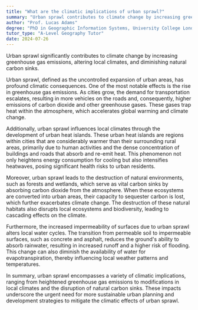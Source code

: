 ```yaml
---
title: "What are the climatic implications of urban sprawl?"
summary: "Urban sprawl contributes to climate change by increasing greenhouse gas emissions, altering local climates, and reducing natural carbon sinks."
author: "Prof. Lucas Adams"
degree: "PhD in Geographic Information Systems, University College London"
tutor_type: "A-Level Geography Tutor"
date: 2024-07-26
---
```


Urban sprawl significantly contributes to climate change by increasing greenhouse gas emissions, altering local climates, and diminishing natural carbon sinks.

Urban sprawl, defined as the uncontrolled expansion of urban areas, has profound climatic consequences. One of the most notable effects is the rise in greenhouse gas emissions. As cities grow, the demand for transportation escalates, resulting in more vehicles on the roads and, consequently, higher emissions of carbon dioxide and other greenhouse gases. These gases trap heat within the atmosphere, which accelerates global warming and climate change.

Additionally, urban sprawl influences local climates through the development of urban heat islands. These urban heat islands are regions within cities that are considerably warmer than their surrounding rural areas, primarily due to human activities and the dense concentration of buildings and roads that absorb and re-emit heat. This phenomenon not only heightens energy consumption for cooling but also intensifies heatwaves, posing significant health risks to urban residents.

Moreover, urban sprawl leads to the destruction of natural environments, such as forests and wetlands, which serve as vital carbon sinks by absorbing carbon dioxide from the atmosphere. When these ecosystems are converted into urban areas, their capacity to sequester carbon is lost, which further exacerbates climate change. The destruction of these natural habitats also disrupts local ecosystems and biodiversity, leading to cascading effects on the climate.

Furthermore, the increased impermeability of surfaces due to urban sprawl alters local water cycles. The transition from permeable soil to impermeable surfaces, such as concrete and asphalt, reduces the ground's ability to absorb rainwater, resulting in increased runoff and a higher risk of flooding. This change can also diminish the availability of water for evapotranspiration, thereby influencing local weather patterns and temperatures.

In summary, urban sprawl encompasses a variety of climatic implications, ranging from heightened greenhouse gas emissions to modifications in local climates and the disruption of natural carbon sinks. These impacts underscore the urgent need for more sustainable urban planning and development strategies to mitigate the climatic effects of urban sprawl.
    
